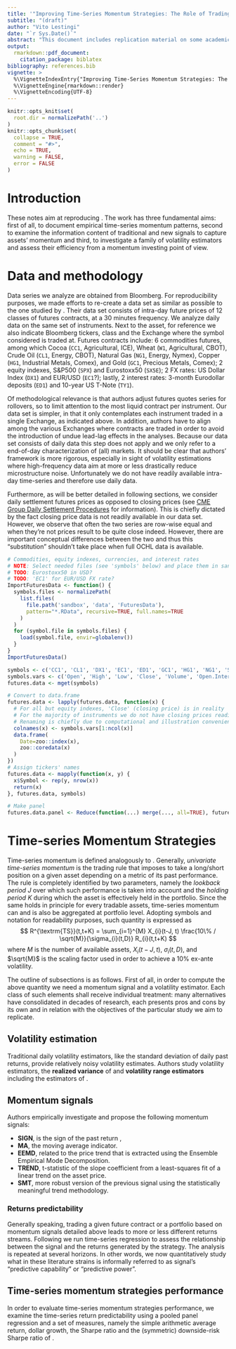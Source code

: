 ```yaml
---
title: '"Improving Time-Series Momentum Strategies: The Role of Trading Signals and Volatility Estimators"'
subtitle: "(draft)"
author: "Vito Lestingi"
date: "`r Sys.Date()`"
abstract: "This document includes replication material on some academic and practitioners' literature instrumental for our RGSoC 2020 project. The document itself is meant to be completely reproducible."
output:
  rmarkdown::pdf_document:
    citation_package: biblatex
bibliography: references.bib
vignette: >
  %\VignetteIndexEntry{"Improving Time-Series Momentum Strategies: The Role of Trading Signals and Volatility Estimators"}
  %\VignetteEngine{rmarkdown::render}
  %\VignetteEncoding{UTF-8}
---
```

  
```r
knitr::opts_knit$set(
  root.dir = normalizePath('..')
)
knitr::opts_chunk$set(
  collapse = TRUE,
  comment = "#>",
  echo = TRUE,
  warning = FALSE,
  error = FALSE
)
```

# Introduction
These notes aim at reproducing \textcite{baltas-kosowski-2012}. The work has three fundamental aims:
first of all, to document empirical time-series momentum patterns, second to examine the information content of traditional and new signals to capture assets' momentum and third, to investigate a family of volatility estimators and assess their efficiency from a momentum investing point of view.

# Data and methodology
Data series we analyze are obtained from Bloomberg. For reproducibility purposes, we made efforts to re-create a data set as similar as possible to the one studied by \textcite{baltas-kosowski-2012}. Their data set consists of intra-day future prices of 12 classes of futures contracts, at a 30 minutes frequency. We analyze daily data on the same set of instruments. Next to the asset, for reference we also indicate Bloomberg tickers, class and the Exchange where the symbol considered is traded at. Futures contracts include: 6 commodities futures, among which Cocoa (`CC1`, Agricultural, ICE), Wheat (`W1`, Agricultural, CBOT), Crude Oil (`CL1`, Energy, CBOT), Natural Gas (`NG1`, Energy, Nymex), Copper (`HG1`, Industrial Metals, Comex), and Gold (`GC1`, Precious Metals, Comex); 2 equity indexes, S&P500 (`SPX`) and Eurostoxx50 (`SX5E`); 2 FX rates: US Dollar Index (`DX1`) and EUR/USD (`EC1`?); lastly, 2 interest rates: 3-month Eurodollar deposits (`ED1`) and 10-year US T-Note (`TY1`). 

Of methodological relevance is that authors adjust futures quotes series for rollovers, so to limit attention to the most liquid contract per instrument. Our data set is simpler, in that it only contemplates each instrument traded in a single Exchange, as indicated above. In addition, authors have to align among the various Exchanges where contracts are traded in order to avoid the introduction of undue lead-lag effects in the analyses. Because our data set consists of daily data this step does not apply and we only refer to a end-of-day characterization of (all) markets. It should be clear that authors' framework is more rigorous, especially in sight of volatility estimations where high-frequency data aim at more or less drastically reduce microstructure noise. Unfortunately we do not have readily available intra-day time-series and therefore use daily data.

Furthermore, as will be better detailed in following sections, we consider daily settlement futures prices as opposed to closing prices (see [CME Group Daily Settlement Procedures](https://www.cmegroup.com/market-data/files/CME_Group_Settlement_Procedures.pdf) for information). This is chiefly dictated by the fact closing price data is not readily available in our data set. However, we observe that often the two series are row-wise equal and when they're not prices result to be quite close indeed. However, there are important conceptual differences between the two and thus this "substitution" shouldn't take place when full OCHL data is available. 

```r
# Commodities, equity indexes, currencies, and interest rates
# NOTE: Select needed files (see 'symbols' below) and place them in sandbox/data/FuturesData 
# TODO: Eurostoxx50 in USD?
# TODO: 'EC1' for EUR/USD FX rate?
ImportFuturesData <- function() {
  symbols.files <- normalizePath(
    list.files(
      file.path('sandbox', 'data', 'FuturesData'), 
      pattern="*.RData", recursive=TRUE, full.names=TRUE
    )
  )
  for (symbol.file in symbols.files) {
    load(symbol.file, envir=globalenv())
  }
}
ImportFuturesData()
```

```r
symbols <- c('CC1', 'CL1', 'DX1', 'EC1', 'ED1', 'GC1', 'HG1', 'NG1', 'SPX', 'SX5E', 'TY1', 'W 1')
symbols.vars <- c('Open', 'High', 'Low', 'Close', 'Volume', 'Open.Interest')
futures.data <- mget(symbols)

# Convert to data.frame
futures.data <- lapply(futures.data, function(x) {
  # For all but equity indexes, 'Close' (closing price) is in reality 'Settle' (daily settlement price).
  # For the majority of instruments we do not have closing prices readily available at this time. 
  # Renaming is chiefly due to computational and illustration convenience.
  colnames(x) <- symbols.vars[1:ncol(x)]
  data.frame(
    Date=zoo::index(x), 
    zoo::coredata(x)
  )
})
# Assign tickers' names
futures.data <- mapply(function(x, y) {
  x$Symbol <- rep(y, nrow(x))
  return(x)
}, futures.data, symbols)

# Make panel 
futures.data.panel <- Reduce(function(...) merge(..., all=TRUE), futures.data)
```

# Time-series Momentum Strategies
Time-series momentum is defined analogously to \textcite{moskowitz-ooi-pedersen-2012}. Generally, *univariate time-series momentum* is the trading rule that imposes to take a long/short position on a given asset depending on a metric of its past performance. The rule is completely identified by two parameters, namely the *lookback period* $J$ over which such performance is taken into account and the *holding period* $K$ during which the asset is effectively held in the portfolio. Since the same holds in principle for every tradable assets, time-series momentum can and is also be aggregated at portfolio level. Adopting \textcite{baltas-kosowski-2012} symbols and notation for readability purposes, such quantity is expressed as
$$
R^{\textrm{TS}}(t,t+K) = \sum_{i=1}^{M} X_{i}(t-J, t) \frac{10\% / \sqrt{M}}{\sigma_{i}(t,D)} R_{i}(t,t+K)
$$
where $M$ is the number of available assets, $X_{i}(t-J, t)$, $\sigma_{i}(t,D)$, and $\sqrt{M}$ is the scaling factor used in order to achieve a 10% ex-ante volatility.

The outline of subsections is as follows. First of all, in order to compute the above quantity we need a momentum signal and a volatility estimator. Each class of such elements shall receive individual treatment: many alternatives have consolidated in decades of research, each presents pros and cons by its own and in relation with the objectives of the particular study we aim to replicate.

## Volatility estimation
Traditional daily volatility estimators, like the standard deviation of daily past returns, provide relatively noisy volatility estimates. Authors study volatility estimators, the **realized variance** of \textcite{andersen-bollerslev-1998} and **volatility range estimators** including the estimators of \textcites{parkinson-1980, garman-klass-1980, rogers-satchell-1991, yang-zhang-2000}.

## Momentum signals
Authors empirically investigate and propose the following momentum signals: 

* **SIGN**, is the sign of the past return \textcite{moskowitz-ooi-pedersen-2012}, 
* **MA**, the moving average indicator.
* **EEMD**, related to the price trend that is extracted using the Ensemble Empirical Mode Decomposition.
* **TREND**, t-statistic of the slope coefficient from a least-squares fit of a linear trend on the asset price.
* **SMT**, more robust version of the previous signal using the statistically meaningful trend methodology.

### Returns predictability
Generally speaking, trading a given future contract or a portfolio based on momentum signals detailed above leads to more or less different returns streams. 
Following \textcite{baltas-kosowski-2012} we run time-series regression to assess the relationship between the signal and the returns generated by the strategy. The analysis is repeated at several horizons. In other words, we now quantitatively study what in these literature strains is informally referred to as signal's "predictive capability" or "predictive power".

## Time-series momentum strategies performance
In order to evaluate time-series momentum strategies performance, we examine the time-series return predictability using a pooled panel regression and a set of measures, namely the simple arithmetic average return, dollar growth, the Sharpe ratio and the (symmetric) downside-risk Sharpe ratio of \textcite{ziemba-2005}.

